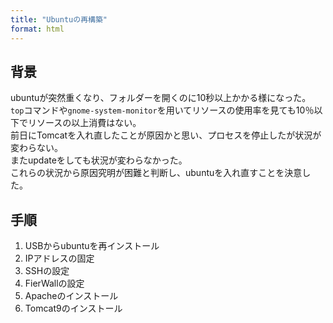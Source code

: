 ```yaml
---
title: "Ubuntuの再構築"
format: html
---
```


## 背景

ubuntuが突然重くなり、フォルダーを開くのに10秒以上かかる様になった。<br>
`top`コマンドや`gnome-system-monitor`を用いてリソースの使用率を見ても10％以下でリソースの以上消費はない。<br>
前日にTomcatを入れ直したことが原因かと思い、プロセスを停止したが状況が変わらない。<br>
またupdateをしても状況が変わらなかった。<br>
これらの状況から原因究明が困難と判断し、ubuntuを入れ直すことを決意した。<br>

## 手順
1. USBからubuntuを再インストール
2. IPアドレスの固定
3. SSHの設定
4. FierWallの設定
5. Apacheのインストール
6. Tomcat9のインストール